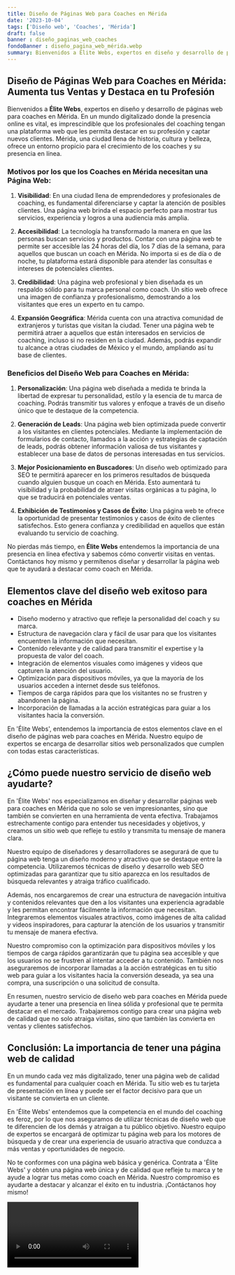 ```yaml
---
title: Diseño de Páginas Web para Coaches en Mérida
date: '2023-10-04'
tags: ['Diseño web', 'Coaches', 'Mérida']
draft: false
banner : diseño_paginas_web_coaches
fondoBanner : diseño_pagina_web_mérida.webp
summary: Bienvenidos a Élite Webs, expertos en diseño y desarrollo de páginas web para coaches en Mérida. En un mundo digitalizado donde la presencia online es vital, es imprescindible que los profesionales del coaching tengan una plataforma web que les permita destacar en su profesión y captar nuevos clientes. Mérida, una ciudad llena de historia, cultura y belleza, ofrece un entorno propicio para el crecimiento de los coaches y su presencia en línea.
---
```


## Diseño de Páginas Web para Coaches en Mérida: Aumenta tus Ventas y Destaca en tu Profesión

Bienvenidos a **Élite Webs**, expertos en diseño y desarrollo de páginas web para coaches en Mérida. En un mundo digitalizado donde la presencia online es vital, es imprescindible que los profesionales del coaching tengan una plataforma web que les permita destacar en su profesión y captar nuevos clientes. Mérida, una ciudad llena de historia, cultura y belleza, ofrece un entorno propicio para el crecimiento de los coaches y su presencia en línea.

### Motivos por los que los Coaches en Mérida necesitan una Página Web:

1. **Visibilidad**: En una ciudad llena de emprendedores y profesionales de coaching, es fundamental diferenciarse y captar la atención de posibles clientes. Una página web brinda el espacio perfecto para mostrar tus servicios, experiencia y logros a una audiencia más amplia.

2. **Accesibilidad**: La tecnología ha transformado la manera en que las personas buscan servicios y productos. Contar con una página web te permite ser accesible las 24 horas del día, los 7 días de la semana, para aquellos que buscan un coach en Mérida. No importa si es de día o de noche, tu plataforma estará disponible para atender las consultas e intereses de potenciales clientes.

3. **Credibilidad**: Una página web profesional y bien diseñada es un respaldo sólido para tu marca personal como coach. Un sitio web ofrece una imagen de confianza y profesionalismo, demostrando a los visitantes que eres un experto en tu campo.

4. **Expansión Geográfica**: Mérida cuenta con una atractiva comunidad de extranjeros y turistas que visitan la ciudad. Tener una página web te permitirá atraer a aquellos que están interesados en servicios de coaching, incluso si no residen en la ciudad. Además, podrás expandir tu alcance a otras ciudades de México y el mundo, ampliando así tu base de clientes. 

### Beneficios del Diseño Web para Coaches en Mérida:

1. **Personalización**: Una página web diseñada a medida te brinda la libertad de expresar tu personalidad, estilo y la esencia de tu marca de coaching. Podrás transmitir tus valores y enfoque a través de un diseño único que te destaque de la competencia.

2. **Generación de Leads**: Una página web bien optimizada puede convertir a los visitantes en clientes potenciales. Mediante la implementación de formularios de contacto, llamados a la acción y estrategias de captación de leads, podrás obtener información valiosa de tus visitantes y establecer una base de datos de personas interesadas en tus servicios.

3. **Mejor Posicionamiento en Buscadores**: Un diseño web optimizado para SEO te permitirá aparecer en los primeros resultados de búsqueda cuando alguien busque un coach en Mérida. Esto aumentará tu visibilidad y la probabilidad de atraer visitas orgánicas a tu página, lo que se traducirá en potenciales ventas.

4. **Exhibición de Testimonios y Casos de Éxito**: Una página web te ofrece la oportunidad de presentar testimonios y casos de éxito de clientes satisfechos. Esto genera confianza y credibilidad en aquellos que están evaluando tu servicio de coaching.

No pierdas más tiempo, en **Élite Webs** entendemos la importancia de una presencia en línea efectiva y sabemos cómo convertir visitas en ventas. Contáctanos hoy mismo y permítenos diseñar y desarrollar la página web que te ayudará a destacar como coach en Mérida.

<GifSeo />

<Cta />

## Elementos clave del diseño web exitoso para coaches en Mérida

- Diseño moderno y atractivo que refleje la personalidad del coach y su marca.
- Estructura de navegación clara y fácil de usar para que los visitantes encuentren la información que necesitan.
- Contenido relevante y de calidad para transmitir el expertise y la propuesta de valor del coach.
- Integración de elementos visuales como imágenes y videos que capturen la atención del usuario.
- Optimización para dispositivos móviles, ya que la mayoría de los usuarios acceden a internet desde sus teléfonos.
- Tiempos de carga rápidos para que los visitantes no se frustren y abandonen la página.
- Incorporación de llamadas a la acción estratégicas para guiar a los visitantes hacia la conversión.

En 'Élite Webs', entendemos la importancia de estos elementos clave en el diseño de páginas web para coaches en Mérida. Nuestro equipo de expertos se encarga de desarrollar sitios web personalizados que cumplen con todas estas características.

## ¿Cómo puede nuestro servicio de diseño web ayudarte?

En 'Élite Webs' nos especializamos en diseñar y desarrollar páginas web para coaches en Mérida que no solo se ven impresionantes, sino que también se convierten en una herramienta de venta efectiva. Trabajamos estrechamente contigo para entender tus necesidades y objetivos, y creamos un sitio web que refleje tu estilo y transmita tu mensaje de manera clara.

Nuestro equipo de diseñadores y desarrolladores se asegurará de que tu página web tenga un diseño moderno y atractivo que se destaque entre la competencia. Utilizaremos técnicas de diseño y desarrollo web SEO optimizadas para garantizar que tu sitio aparezca en los resultados de búsqueda relevantes y atraiga tráfico cualificado.

Además, nos encargaremos de crear una estructura de navegación intuitiva y contenidos relevantes que den a los visitantes una experiencia agradable y les permitan encontrar fácilmente la información que necesitan. Integraremos elementos visuales atractivos, como imágenes de alta calidad y videos inspiradores, para capturar la atención de los usuarios y transmitir tu mensaje de manera efectiva.

Nuestro compromiso con la optimización para dispositivos móviles y los tiempos de carga rápidos garantizarán que tu página sea accesible y que los usuarios no se frustren al intentar acceder a tu contenido. También nos aseguraremos de incorporar llamadas a la acción estratégicas en tu sitio web para guiar a los visitantes hacia la conversión deseada, ya sea una compra, una suscripción o una solicitud de consulta.

En resumen, nuestro servicio de diseño web para coaches en Mérida puede ayudarte a tener una presencia en línea sólida y profesional que te permita destacar en el mercado. Trabajaremos contigo para crear una página web de calidad que no solo atraiga visitas, sino que también las convierta en ventas y clientes satisfechos.

## Conclusión: La importancia de tener una página web de calidad

En un mundo cada vez más digitalizado, tener una página web de calidad es fundamental para cualquier coach en Mérida. Tu sitio web es tu tarjeta de presentación en línea y puede ser el factor decisivo para que un visitante se convierta en un cliente.

En 'Élite Webs' entendemos que la competencia en el mundo del coaching es feroz, por lo que nos aseguramos de utilizar técnicas de diseño web que te diferencien de los demás y atraigan a tu público objetivo. Nuestro equipo de expertos se encargará de optimizar tu página web para los motores de búsqueda y de crear una experiencia de usuario atractiva que conduzca a más ventas y oportunidades de negocio.

No te conformes con una página web básica y genérica. Contrata a 'Élite Webs' y obtén una página web única y de calidad que refleje tu marca y te ayude a lograr tus metas como coach en Mérida. Nuestro compromiso es ayudarte a destacar y alcanzar el éxito en tu industria. ¡Contáctanos hoy mismo!

<Video />

<CtaBot job='Coaches' city='Mérida'/>

<Gmaps query='Mérida+españa+maps' />